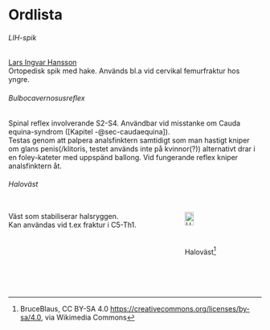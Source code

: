 # Ordlista

###### LIH-spik {#sec-lih}

[Lars Ingvar Hansson](https://orto.nu/operation.php?id=lih)        
Ortopedisk spik med hake. Används bl.a vid cervikal femurfraktur hos yngre.

###### Bulbocavernosusreflex

Spinal reflex involverande S2-S4. Användbar vid misstanke om Cauda equina-syndrom ([Kapitel -@sec-caudaequina]).          
Testas genom att palpera analsfinktern samtidigt som man hastigt kniper om glans penis(/klitoris, testet används inte på kvinnor(?)) alternativt drar i en foley-kateter med uppspänd ballong. Vid fungerande reflex kniper analsfinktern åt.

###### Haloväst {#sec-haloväst}

:::: {.columns}

::: {.column}

Väst som stabiliserar halsryggen.           
Kan användas vid t.ex fraktur i C5-Th1.

:::


::: {.column}

![Haloväst^[BruceBlaus, CC BY-SA 4.0 <https://creativecommons.org/licenses/by-sa/4.0>, via Wikimedia Commons]](pics/Halo_Brace.png){width=40% height=40% fig-align="left"}

:::


::::
